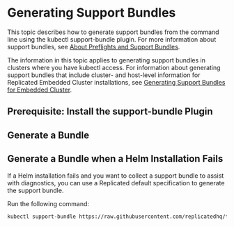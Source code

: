 
# Generating Support Bundles

This topic describes how to generate support bundles from the command line using the kubectl support-bundle plugin. For more information about support bundles, see [About Preflights and Support Bundles](/vendor/preflight-support-bundle-about).

The information in this topic applies to generating support bundles in clusters where you have kubectl access. For information about generating support bundles that include cluster- and host-level information for Replicated Embedded Cluster installations, see [Generating Support Bundles for Embedded Cluster](support-bundle-embedded). 

## Prerequisite: Install the support-bundle Plugin

<InstallPlugin/>

## Generate a Bundle

<GenerateBundle/>

## Generate a Bundle when a Helm Installation Fails

If a Helm installation fails and you want to collect a support bundle to assist with diagnostics, you can use a Replicated default specification to generate the support bundle.

Run the following command:

```bash
kubectl support-bundle https://raw.githubusercontent.com/replicatedhq/troubleshoot-specs/main/in-cluster/default.yaml
```